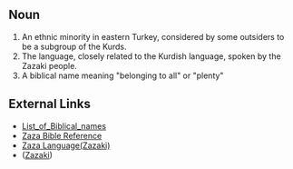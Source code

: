 ==Noun==
#An ethnic minority in eastern Turkey, considered by some outsiders to be a subgroup of the Kurds.
#The language, closely related to the Kurdish language, spoken by the Zazaki people.
#A biblical name meaning "belonging to all" or "plenty" 




==External Links==
*[http://www.free-definition.com/List-of-Biblical-names.html List_of_Biblical_names] 
*[http://www.htmlbible.com/kjv30/B13C002.htm#V33 Zaza Bible Reference]
*[http://www.ethnologue.com/show_family.asp?subid=949 Zaza Language(Zazaki)]
*([http://www.zazaki.de Zazaki])